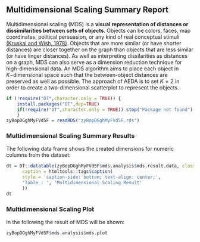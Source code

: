 ## Multidimensional Scaling Summary Report
Multidimensional scaling (MDS) is a **visual representation of distances or dissimilarities
between sets of objects**. Objects can be colors, faces, map coordinates, political persuasion, or any kind
of real conceptual stimuli
<a href='https://books.google.de/books/about/Multidimensional_Scaling.html?id=ZzmIPcEXPf0C&redir_esc=y'
target='_blank'>(Kruskal and Wish, 1978)</a>.
Objects that are more similar (or have shorter distances) are closer together on the graph than objects that
are less similar (or have linger distances). As well as interpreting dissilarities as distances on a graph, MDS
can also serve as a dimension reduction technique for high-dimensional data.
An MDS algorithm aims to place each object in $K-$dimensional space such that the between-object distances are
preserved as well as possible. The approach of AEDA is to set $K = 2$ in order to create a two-dimensional
scatterplot to represent the objects.
```r
if (!require("DT",character.only = TRUE)) {
    install.packages("DT",dep=TRUE)
    if(!require("DT",character.only = TRUE)) stop("Package not found")
    }
zyBopDGghMyFVd5F = readRDS("zyBopDGghMyFVd5F.rds")
```
### Multidimensional Scaling Summary Results

The following data frame shows the created dimensions for numeric columns from the dataset:
```r
dt = DT::datatable(zyBopDGghMyFVd5F$mds.analysis$mds.result.data, class = 'compact', filter = 'bottom', options = list(pageLength = 10),
      caption = htmltools::tags$caption(
      style = 'caption-side: bottom; text-align: center;',
      'Table : ', 'Multidimensional Scaling Result'
      ))
dt
```

### Multidimensional Scaling Plot

In the following the result of MDS will be shown:
```r
zyBopDGghMyFVd5F$mds.analysis$mds.plot
```
